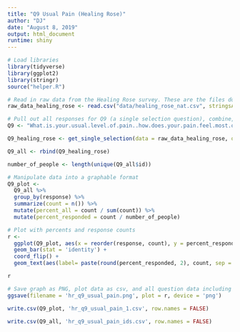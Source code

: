 ```yaml
---
title: "Q9 Usual Pain (Healing Rose)"
author: "DJ"
date: "August 8, 2019"
output: html_document
runtime: shiny
---
```


```r
# Load libraries
library(tidyverse)
library(ggplot2)
library(stringr)
source("helper.R")
```

```r
# Read in raw data from the Healing Rose survey. These are the files downloaded from survey monkey saved as a .csv
raw_data_healing_rose <- read.csv("data/healing_rose_nat.csv", stringsAsFactors = FALSE)
```

```r
# Pull out all responses for Q9 (a single selection question), combine, then determine 'question n'
Q9 <- "What.is.your.usual.level.of.pain..how.does.your.pain.feel.most.of.the.time.."

Q9_healing_rose <- get_single_selection(data = raw_data_healing_rose, q.name = Q9)

Q9_all <- rbind(Q9_healing_rose)

number_of_people <- length(unique(Q9_all$id))
```

```r
# Manipulate data into a graphable format
Q9_plot <- 
  Q9_all %>%
  group_by(response) %>%
  summarize(count = n()) %>%
  mutate(percent_all = count / sum(count)) %>%
  mutate(percent_responded = count / number_of_people)
```

```r
# Plot with percents and response counts
r <- 
  ggplot(Q9_plot, aes(x = reorder(response, count), y = percent_responded)) +
  geom_bar(stat = 'identity') +
  coord_flip() +
  geom_text(aes(label= paste(round(percent_responded, 2), count, sep = "***")))

r
```

```r
# Save graph as PNG, plot data as csv, and all question data including response IDs as csv (save question n and N at end of plot file as "_x.x")
ggsave(filename = 'hr_q9_usual_pain.png', plot = r, device = 'png')

write.csv(Q9_plot, 'hr_q9_usual_pain_1.csv', row.names = FALSE)

write.csv(Q9_all, 'hr_q9_usual_pain_ids.csv', row.names = FALSE)
```